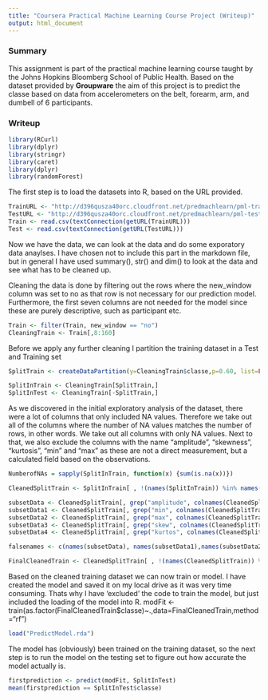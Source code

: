 ```yaml
---
title: "Coursera Practical Machine Learning Course Project (Writeup)"
output: html_document
---
```

### Summary 
This assignment is part of the practical machine learning course taught by the Johns Hopkins Bloomberg School of Public Health. Based on the dataset provided by **Groupware** the aim of this project is to predict the classe based on data from accelerometers on the belt, forearm, arm, and dumbell of 6 participants.

### Writeup
```r
library(RCurl)
library(dplyr)
library(stringr)
library(caret)
library(dplyr)
library(randomForest)
```

The first step is to load the datasets into R, based on the URL provided.
```r
TrainURL <- "http://d396qusza40orc.cloudfront.net/predmachlearn/pml-training.csv"
TestURL <- "http://d396qusza40orc.cloudfront.net/predmachlearn/pml-testing.csv"
Train <- read.csv(textConnection(getURL(TrainURL)))
Test <- read.csv(textConnection(getURL(TestURL)))
```

Now we have the data, we can look at the data and do some exporatory data anaylses. I have chosen not to include this part in the markdown file, but in general I have used summary(), str() and dim() to look at the data and see what has to be cleaned up.

Cleaning the data is done by filtering out the rows where the new_window column was set to no as that row is not necessary for our prediction model. Furthermore, the first seven columns are not needed for the model since these are purely descriptive, such as participant etc. 
```r
Train <- filter(Train, new_window == "no")
CleaningTrain <- Train[,8:160]
```

Before we apply any further cleaning I partition the training dataset in a Test and Training set
```r
SplitTrain <- createDataPartition(y=CleaningTrain$classe,p=0.60, list=FALSE)

SplitInTrain <- CleaningTrain[SplitTrain,]
SplitInTest <- CleaningTrain[-SplitTrain,]
```

As we discovered in the initial exploratory analysis of the dataset, there were a lot of columns that only included NA values. Therefore we take out all of the columns where the number of NA values matches the number of rows, in other words. We take out all columns with only NA values. Next to that, we also exclude the columns with the name "amplitude", "skewness", "kurtosis", "min" and "max" as these are not a direct measurement, but a calculated field based on the observations.
```r
NumberofNAs = sapply(SplitInTrain, function(x) {sum(is.na(x))})

CleanedSplitTrain <- SplitInTrain[ , !(names(SplitInTrain)) %in% names(NumberofNAs[NumberofNAs==nrow(SplitInTrain)])]

subsetData <- CleanedSplitTrain[, grep("amplitude", colnames(CleanedSplitTrain))] 
subsetData1 <- CleanedSplitTrain[, grep("min", colnames(CleanedSplitTrain))] 
subsetData2 <- CleanedSplitTrain[, grep("max", colnames(CleanedSplitTrain))] 
subsetData3 <- CleanedSplitTrain[, grep("skew", colnames(CleanedSplitTrain))] 
subsetData4 <- CleanedSplitTrain[, grep("kurtos", colnames(CleanedSplitTrain))] 

falsenames <- c(names(subsetData), names(subsetData1),names(subsetData2), names(subsetData3) ,names(subsetData4))

FinalCleanedTrain <- CleanedSplitTrain[ , !(names(CleanedSplitTrain)) %in% falsenames]
```

Based on the cleaned training dataset we can now train or model. I have created the model and saved it on my local drive as it was very time consuming. Thats why I have 'excluded' the code to train the model, but just included the loading of the model into R.
modFit <- train(as.factor(FinalCleanedTrain$classe)~.,data=FinalCleanedTrain,method="rf")
```r
load("PredictModel.rda")
```

The model has (obviously) been trained on the training dataset, so the next step is to run the model on the testing set to figure out how accurate the model actually is. 
```r
firstprediction <- predict(modFit, SplitInTest)
mean(firstprediction == SplitInTest$classe)
```